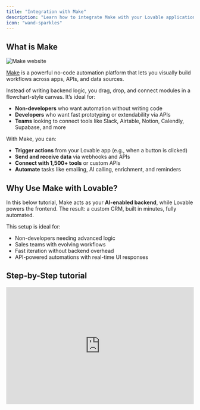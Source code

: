 ```yaml
---
title: "Integration with Make"
description: "Learn how to integrate Make with your Lovable application"
icon: "wand-sparkles"
---
```


## What is Make

![Make website](/images/make-hero.png)

[Make](https://www.make.com) is a powerful no-code automation platform that lets you visually build workflows across apps, APIs, and data sources.

Instead of writing backend logic, you drag, drop, and connect modules in a flowchart-style canvas. It’s ideal for:

- **Non-developers** who want automation without writing code
- **Developers** who want fast prototyping or extendability via APIs
- **Teams** looking to connect tools like Slack, Airtable, Notion, Calendly, Supabase, and more

With Make, you can:

- **Trigger actions** from your Lovable app (e.g., when a button is clicked)
- **Send and receive data** via webhooks and APIs
- **Connect with 1,500\+ tools** or custom APIs
- **Automate** tasks like emailing, AI calling, enrichment, and reminders

## Why Use Make with Lovable?

In this below tutorial, Make acts as your **AI-enabled backend**, while Lovable powers the frontend. The result: a custom CRM, built in minutes, fully automated.

This setup is ideal for:

- Non-developers needing advanced logic
- Sales teams with evolving workflows
- Fast iteration without backend overhead
- API-powered automations with real-time UI responses

## Step-by-Step tutorial

<iframe width="100%" height="315" src="https://www.youtube.com/embed/zv4vcR7VCAk?si=BgJHeEuti27cbgYt" title="YouTube video player" frameborder="0" allow="accelerometer; autoplay; clipboard-write; encrypted-media; gyroscope; picture-in-picture; web-share" referrerpolicy="strict-origin-when-cross-origin" allowfullscreen />

### What we'll Build

You're going to create a CRM with three core data models:

- **Deals** (with stage-based tracking)
- **Contacts** (with inline editing)
- **Companies** (with enrichable data)

Each entity interacts with automations via Make. By the end, you’ll be able to:

- Move a deal and trigger an email
- Click a contact and start an AI sales call
- Click a company and fetch real-time data
- Secure everything via Supabase Edge Functions

### How are we going to build it

Building your own CRM can take months. With **Lovable** and **Make**, you can ship one in under an hour — and automate the entire sales workflow without writing backend code. In this step-by-step guide, you’ll learn how to build a **fully functional, AI-powered CRM**, complete with:

- Visual deal pipelines (drag-and-drop)
- Editable contact and company modals
- AI call agents using [Vapi](https://vapi.ai/)
- Company data enrichment via [Apollo.io](http://Apollo.io)
- Email workflows and security with Supabase
- Real-time automations using [Make](https://www.make.com)

<Steps>
  <Step title="Setting Up Your CRM in Lovable">
    <Info>
      You need to build a crm system and you need to have: deals, contacts and companies. Make it a light theme.
    </Info>
    <Steps>
      <Step title="Step 1">
        Create a new Lovable project. Choose project type: **CRM**.
      </Step>
      <Step title="Step 2">
        Define 3 entities: **Deals**, **Contacts**, and **Companies**.
      </Step>
      <Step title="Step 3">
        Choose **Light Theme** if preferred, and click **Generate**.

        ![CRM with make](/images/crm-make.png)
      </Step>
    </Steps>
  </Step>
  <Step title="Add Deal Stages (Kanban View)">
    ![Crm Kanban Make ](/images/crm-kanban-make.png)

    <Steps>
      <Step title="Step 1">
        Open the **Deals** section in Lovable.
      </Step>
      <Step title="Step 2">
        Click **Edit** and introduce five stages:

        - **Lead**
        - **Qualification**
        - **Proposal Sent**
        - **Negotiation**
        - **Closed - Won/Lost**
      </Step>
      <Step title="Step 3">
        Enable **Drag-and-Drop** functionality for deals to move across stages.

        <Info>
          Drag-and-drop lets you automate actions based on deal stage.
        </Info>
      </Step>
    </Steps>
    <Info>
      **Why?** This allows users to track deals in a visual workflow.
    </Info>
  </Step>
  <Step title="Implementing a Contact Management System">
    ![Contact Form Crm Make](/images/contact-form-crm-make.png)

    <Steps>
      <Step title="Step 1">
        In **Contacts**, enable a **clickable modal view**.
      </Step>
      <Step title="Step 2">
        Make all fields **editable inline** inside the modal.

        - The modal displays **contact details**.
        - Fields are **editable** for easy updates.

        <Info>
          This avoids the need to switch views—faster than traditional CRMs.
        </Info>
      </Step>
    </Steps>
    <Info>
      **Why?** Traditional CRMs redirect users to a new page, slowing down workflow. A modal keeps everything in place.
    </Info>
  </Step>
  <Step title="Connect AI-Powered Calls with Make + Vapi">
    <Steps>
      <Step title="Create a Webhook in Make">
        ![Webhook Lovable Make](/images/webhook-lovable-make.png)

        - Open [Make](https://www.make.com/) and create a **new scenario**.
        - Click **Webhooks \> Custom Webhook** & name it **Call Contact**.
        - Copy the webhook URL.
      </Step>
      <Step title="Trigger Call from Lovable">
        ![Ai Assistant Make](/images/ai-assistant-make.png)

        - In the **Contacts** modal, add a **Call Contact** button.
        - Modify the button’s action to **send JSON data** (name, phone number, company, and call goal) to the Make webhook.
        - Test the connection by clicking **Call Contact**.
      </Step>
      <Step title="Use Vapi for AI-Powered Calling">
        ![Vapi Make](/images/vapi-make.png)

        ![Vapi Make Automation Pn](/images/vapi-make-automation.png)

        - In Make, add an **API Call module**.
        - Send a request to [Vapi](https://vapi.ai/) with the call details.
        - Your custom Vapi agent will:
          - Place the call
          - Follow a dynamic prompt based on the deal
          - Log results back into Lovable

        <Info>
          This creates an automated outbound AI call, instantly triggered from your CRM UI.
        </Info>
        ![Call Customer Make Pn](/images/call-customer-make.png)
      </Step>
    </Steps>
  </Step>
  <Step title="Add Company Data Enrichment with Apollo">
    <Steps>
      <Step title="Create an Enrich Webhook in Make">
        - Add a second **Custom Webhook** in Make named `Enrich Company`.
        - Copy the webhook URL.

        ![Make Enrich Pn](/images/make-enrich.png)
      </Step>
      <Step title="Send Request from Lovable">
        - In **Companies**, add an **Enrich Company** button.
        - When clicked, send the company’s domain as a JSON payload.

        <Info>
          When I click the enrich button, do following things:

          1. Remove the modal that opens NOT needed anymore
          2. Real new step \> send the domain as JSON to following webhook: [Link]
          3. You will receive a webhook response as JSOn and you need to dynamically parse this into the modal view so create dynamic fields.
        </Info>
      </Step>
      <Step title="Call Apollo.io API">
        ![Apollo Make Lovable Pn](/images/apollo-make-lovable.png)

        - Use Apollo’s [Organization Enrichment API.](https://apollo.io/docs)
        - Fetch:
          - Industry
          - Employee count
          - Address
          - Website
          - Funding
        - Return the enriched data to Lovable.
      </Step>
      <Step title="Parse Response into Modal View">
        ![Webhook Apollo Webhook Make Pn](/images/webhook-apollo-webhook-make.png)

        - Dynamically generate fields in the Lovable modal from the JSON.
        - Present data in a readable UI (not raw JSON).

        <Info>
          Apollo enrichment adds key insights to help qualify companies faster.
        </Info>
      </Step>
    </Steps>
  </Step>
  <Step title="Hide API Calls with Supabase Edge Functions">
    ![Make Supabase Automation Pn](/images/make-supabase-automation.png)

    To secure webhooks:

    - Enable **Supabase Integration** in project settings.
    - Create an **Edge Function** that proxies requests to Make.
    - Update Lovable to call your Supabase function instead of the direct Webhook.

    <Info>
      This hides your Webhook URL from the browser — essential for public apps.
    </Info>
    <Info>
      Please when clicking the enrich button, use a Supabase edge function to hide the API call to the webhook address. YOU need to change therefore the functionality and actual hiding the API call. 
    </Info>
  </Step>
  <Step title="Automating Follow-Ups and Workflows" stepNumber="7">
    To automate Email campaigns based on Deal stages:

    - In Make, add logic to trigger events:
      - Send an email when a deal moves to **Proposal Sent**
      - Notify team via Slack when a deal reaches **Negotiation**
      - Add contacts to a newsletter or campaign flow

    <Info>
      This keeps your sales motion running even when you're not online.
    </Info>
  </Step>
  <Step title="Final Test & Deploy" stepNumber="8">
    <Steps>
      <Step title="Run End-to-End Tests">
        - Create test deals and contacts.
        - Trigger the AI call flow.
        - Enrich company data and verify results.
      </Step>
      <Step title="Deploy, Share & Go Live">
        - Use **Custom Domain** to personalize your CRM.
        - Share your app with your team.
      </Step>
    </Steps>
  </Step>
  <Step title="🎉 You Did It!" stepNumber="9">
    You've built a full-featured, AI-powered CRM — no backend required.

    **Next Steps**

    - Add integrations: Slack, Notion, HubSpot, Calendly
    - Secure everything with Supabase, add audit trails
  </Step>
</Steps>

## Pro Tips from the Live Session

- Use **select \+ prompt** inside Lovable for precision edits
- Use **Make’s Visual Canvas** to map out flows before connecting them
- Dynamically parse unknown JSON fields into modals for UX win
- Combine Vapi \+ Apollo \+ Make for real-time AI workflows
- Use Supabase Edge Functions to mask all public API/webhook calls

## FAQ

<AccordionGroup>
  <Accordion title="What is Make?">
    Make is a visual automation platform that lets you connect tools and build workflows using drag-and-drop modules. Think of it as Zapier but more flexible and developer-friendly.
  </Accordion>
  <Accordion title="Why use Make with Lovable?">
    - No need to write backend code
    - Trigger workflows from your UI (buttons, forms, modals)
    - Build automations visually (call agents, enrichment, email flows)
    - Connect to 1,500\+ apps (Slack, Notion, Calendly, Airtable, and more)
  </Accordion>
  <Accordion title="How does Make communicate with Lovable?">
    Lovable sends data (usually as JSON) via **HTTP webhooks** to Make scenarios. Make receives that data, processes it (e.g., calls an API), and can respond back to Lovable.
  </Accordion>
  <Accordion title="What are Scenarios in Make?">
    Scenarios are automation workflows. You define:

    - Triggers (e.g., Webhook)
    - Actions (e.g., API call, email send)
    - Logic (routers, filters, iterations)
  </Accordion>
  <Accordion title="Can I secure my Make Webhooks?">
    Yes. Use:

    - **IP restrictions** (limit who can call the webhook)
    - **Supabase Edge Functions** to proxy and hide sensitive URLs
    - **API Key authentication** in headers
  </Accordion>
  <Accordion title="What’s the difference between Make and Supabase Edge Functions?">
    - **Make** is a visual automation tool (great for workflows, API integrations, AI triggers).
    - **Supabase Edge Functions** are serverless backend code (great for logic, auth, and security).

    Use them **together** for best results.
  </Accordion>
  <Accordion title="What happens if I exceed my Make plan's operations?">
    Your scenario will pause. Make sends alerts, and you can upgrade or optimize your flows. For this guide, the **free pro plan** from the webinar includes **20,000 operations** — more than enough to prototype.
  </Accordion>
  <Accordion title="Can I test my Make Scenarios without Lovable?">
    Yes\! Use **manual data input** in the Webhook or trigger the scenario via Postman or curl. This is great for debugging before connecting to Lovable.
  </Accordion>
</AccordionGroup>

## Resources

- [Make](https://www.make.com)
- [Vapi AI](https://vapi.ai/)
- [Apollo.io Enrichment API](https://apollo.io/docs)
- [Supabase Edge Functions](https://supabase.com/docs/guides/functions)
- Explore **Make Academy**: [academy.make.com](https://academy.make.com)
